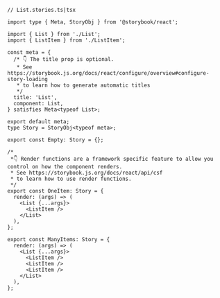 ```tsx
// List.stories.ts|tsx

import type { Meta, StoryObj } from '@storybook/react';

import { List } from './List';
import { ListItem } from './ListItem';

const meta = {
  /* 👇 The title prop is optional.
   * See https://storybook.js.org/docs/react/configure/overview#configure-story-loading
   * to learn how to generate automatic titles
   */
  title: 'List',
  component: List,
} satisfies Meta<typeof List>;

export default meta;
type Story = StoryObj<typeof meta>;

export const Empty: Story = {};

/*
 *👇 Render functions are a framework specific feature to allow you control on how the component renders.
 * See https://storybook.js.org/docs/react/api/csf
 * to learn how to use render functions.
 */
export const OneItem: Story = {
  render: (args) => (
    <List {...args}>
      <ListItem />
    </List>
  ),
};

export const ManyItems: Story = {
  render: (args) => (
    <List {...args}>
      <ListItem />
      <ListItem />
      <ListItem />
    </List>
  ),
};
```
